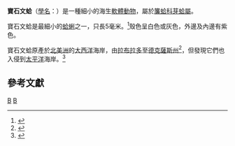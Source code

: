{{Speciesbox
| taxon = Gemma gemma
| parent_authority = [[Gérard_Paul_Deshayes|Deshayes]], 1853
| binomial_authority = [[約瑟夫·吉爾伯特·托騰|Totten]], 1834
| synonyms = * ''Gemma purpurea''
}}

'''寶石文蛤'''（[[學名|學名]]：{{lang|la|''Gemma gemma''}}）是一種細小的海生[[軟體動物|軟體動物]]，屬於[[簾蛤科|簾蛤科]][[芽蛤屬|芽蛤屬]]。

寶石文蛤是最細小的[[蛤蜊|蛤蜊]]之一，只長5毫米。<ref>{{cite journal en|author=Sellmer, G P|year=1967|title=Functional morphology and ecological life history of the gem clam, ''Gemma gemma'' (Eulamellibranchia: Veneridae)|journal=Malacologia|volume=5|pages=37–233}}</ref>殼色呈白色或灰色，外邊及內邊有紫色。

寶石文蛤原產於[[北美洲|北美洲]]的[[大西洋|大西洋]]海岸，由[[拉布拉多|拉布拉多]]至[[德克薩斯州|德克薩斯州]]<ref>{{cite web|url=http://www.csc.noaa.gov/lcr/nyharbor/html/gallery/sggemma.html|title=Amethyst gem clam (''Gemma gemma'')|author=NOAA|accessdate=2006-03-25|deadurl=yes|archiveurl=https://web.archive.org/web/20070504175214/http://www.csc.noaa.gov/lcr/nyharbor/html/gallery/sggemma.html|archivedate=2007-05-04}}</ref>，但發現它們也入侵到[[太平洋|太平洋]]海岸。<ref>{{cite journal en|title=Climate change, species range limits and body size in marine bivalves|author=Kaustuv R, D Jablonski & J W Valentine|journal=Ecology Letters|volume=4|pages=366–70|url=http://geosci.uchicago.edu/people/faculty/pdfs/ELett2001.pdf|doi=10.1046/j.1461-0248.2001.00236.x|year=2001|9=|deadurl=yes|archiveurl=https://web.archive.org/web/20060210135553/http://geosci.uchicago.edu/people/faculty/pdfs/ELett2001.pdf|archivedate=2006-02-10|access-date=2010-06-21}}</ref>

==參考文獻==
{{reflist}}

{{Taxonbar}}
[[Category:簾蛤科|B]]
[[Category:芽蛤屬|B]]